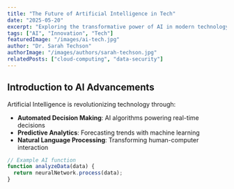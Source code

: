 ```yaml
---
title: "The Future of Artificial Intelligence in Tech"
date: "2025-05-20"
excerpt: "Exploring the transformative power of AI in modern technology sectors."
tags: ["AI", "Innovation", "Tech"]
featuredImage: "/images/ai-tech.jpg"
author: "Dr. Sarah Techson"
authorImage: "/images/authors/sarah-techson.jpg"
relatedPosts: ["cloud-computing", "data-security"]
---
```


## Introduction to AI Advancements

Artificial Intelligence is revolutionizing technology through:

- **Automated Decision Making**: AI algorithms powering real-time decisions
- **Predictive Analytics**: Forecasting trends with machine learning
- **Natural Language Processing**: Transforming human-computer interaction

```js
// Example AI function
function analyzeData(data) {
  return neuralNetwork.process(data);
}